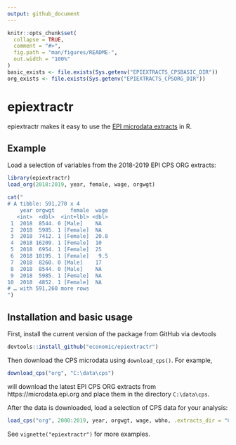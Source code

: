 ```yaml
---
output: github_document
---
```


<!-- README.md is generated from README.Rmd. Please edit that file -->

```r
knitr::opts_chunk$set(
  collapse = TRUE,
  comment = "#>",
  fig.path = "man/figures/README-",
  out.width = "100%"
)
basic_exists <- file.exists(Sys.getenv("EPIEXTRACTS_CPSBASIC_DIR"))
org_exists <- file.exists(Sys.getenv("EPIEXTRACTS_CPSORG_DIR"))
```

# epiextractr

<!-- badges: start -->
<!-- badges: end -->

epiextractr makes it easy to use the [EPI microdata extracts](https://microdata.epi.org/) in R.

## Example
Load a selection of variables from the 2018-2019 EPI CPS ORG extracts:
```r
library(epiextractr)
load_org(2018:2019, year, female, wage, orgwgt)
```
```r
cat("
# A tibble: 591,270 x 4
    year orgwgt     female  wage
   <int>  <dbl>  <int+lbl> <dbl>
 1  2018  8544. 0 [Male]    NA  
 2  2018  5985. 1 [Female]  NA  
 3  2018  7412. 1 [Female]  20.8
 4  2018 16209. 1 [Female]  10  
 5  2018  6954. 1 [Female]  25  
 6  2018 10195. 1 [Female]   9.5
 7  2018  8260. 0 [Male]    17  
 8  2018  8544. 0 [Male]    NA  
 9  2018  5985. 1 [Female]  NA  
10  2018  4852. 1 [Female]  NA  
# … with 591,260 more rows
")
```

## Installation and basic usage

First, install the current version of the package from GitHub via devtools 
```r
devtools::install_github("economic/epiextractr")
```

Then download the CPS microdata using `download_cps()`. For example,
```r
download_cps("org", "C:\data\cps")
```
will download the latest EPI CPS ORG extracts from https://microdata.epi.org and place them in the directory `C:\data\cps`.

After the data is downloaded, load a selection of CPS data for your analysis:
```r
load_cps("org", 2000:2019, year, orgwgt, wage, wbho, .extracts_dir = "C:\data\cps")
```

See `vignette("epiextractr")` for more examples.

